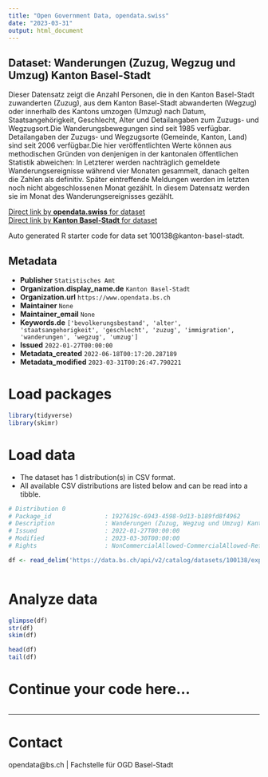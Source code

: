 ```yaml
---
title: "Open Government Data, opendata.swiss"
date: "2023-03-31"
output: html_document
---
```


## Dataset: Wanderungen (Zuzug, Wegzug und Umzug) Kanton Basel-Stadt

Dieser Datensatz zeigt die Anzahl Personen, die in den Kanton Basel-Stadt zuwanderten (Zuzug), aus dem Kanton Basel-Stadt abwanderten (Wegzug) oder innerhalb des Kantons umzogen (Umzug) nach Datum, Staatsangehörigkeit, Geschlecht, Alter und Detailangaben zum Zuzugs- und Wegzugsort.Die Wanderungsbewegungen sind seit 1985 verfügbar. Detailangaben der Zuzugs- und Wegzugsorte (Gemeinde, Kanton, Land) sind seit 2006 verfügbar.Die hier veröffentlichten Werte können aus methodischen Gründen von denjenigen in der kantonalen öffentlichen Statistik abweichen: In Letzterer werden nachträglich gemeldete Wanderungsereignisse während vier Monaten gesammelt, danach gelten die Zahlen als definitiv. Später eintreffende Meldungen werden im letzten noch nicht abgeschlossenen Monat gezählt. In diesem Datensatz werden sie im Monat des Wanderungsereignisses gezählt.

[Direct link by **opendata.swiss** for dataset](https://opendata.swiss/de/dataset/wanderungen-zuzug-wegzug-und-umzug-kanton-basel-stadt)<br>
[Direct link by **Kanton Basel-Stadt** for dataset](https://data.bs.ch/explore/dataset/100138/)

Auto generated R starter code for data set 100138@kanton-basel-stadt.

## Metadata

- **Publisher** `Statistisches Amt`
- **Organization.display_name.de** `Kanton Basel-Stadt`
- **Organization.url** `https://www.opendata.bs.ch`
- **Maintainer** `None`
- **Maintainer_email** `None`
- **Keywords.de** `['bevolkerungsbestand', 'alter', 'staatsangehorigkeit', 'geschlecht', 'zuzug', 'immigration', 'wanderungen', 'wegzug', 'umzug']`
- **Issued** `2022-01-27T00:00:00`
- **Metadata_created** `2022-06-18T00:17:20.287189`
- **Metadata_modified** `2023-03-31T00:26:47.790221`


# Load packages

```r

library(tidyverse)
library(skimr)

```

# Load data

-   The dataset has 1 distribution(s) in CSV format.
-   All available CSV distributions are listed below and can be read into a tibble.

```r

# Distribution 0
# Package_id               : 1927619c-6943-4598-9d13-b189fd8f4962
# Description              : Wanderungen (Zuzug, Wegzug und Umzug) Kanton Basel-Stadt (csv)
# Issued                   : 2022-01-27T00:00:00
# Modified                 : 2023-03-30T00:00:00
# Rights                   : NonCommercialAllowed-CommercialAllowed-ReferenceRequired

df <- read_delim('https://data.bs.ch/api/v2/catalog/datasets/100138/exports/csv')



```

# Analyze data

```r

glimpse(df)
str(df)
skim(df)

head(df)
tail(df)

```

# Continue your code here...

```r

```

------------------------------------------------------------------------

# Contact

opendata@bs.ch | Fachstelle für OGD Basel-Stadt
